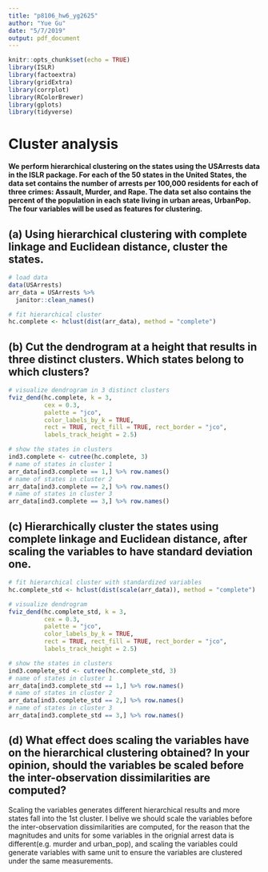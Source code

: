 ```yaml
---
title: "p8106_hw6_yg2625"
author: "Yue Gu"
date: "5/7/2019"
output: pdf_document
---
```


```r
knitr::opts_chunk$set(echo = TRUE)
library(ISLR)
library(factoextra)
library(gridExtra)
library(corrplot)
library(RColorBrewer) 
library(gplots)
library(tidyverse)
```
# Cluster analysis
**We perform hierarchical clustering on the states using the USArrests data in the ISLR package. For each of the 50 states in the United States, the data set contains the number of arrests per 100,000 residents for each of three crimes: Assault, Murder, and Rape. The data set also contains the percent of the population in each state living in urban areas, UrbanPop. The four variables will be used as features for clustering.**

## (a) Using hierarchical clustering with complete linkage and Euclidean distance, cluster the states.
```r
# load data
data(USArrests)
arr_data = USArrests %>%
  janitor::clean_names()

# fit hierarchical cluster
hc.complete <- hclust(dist(arr_data), method = "complete")
```

## (b) Cut the dendrogram at a height that results in three distinct clusters. Which states belong to which clusters?
```r
# visualize dendrogram in 3 distinct clusters
fviz_dend(hc.complete, k = 3,        
          cex = 0.3, 
          palette = "jco", 
          color_labels_by_k = TRUE,
          rect = TRUE, rect_fill = TRUE, rect_border = "jco",
          labels_track_height = 2.5)

# show the states in clusters
ind3.complete <- cutree(hc.complete, 3)
# name of states in cluster 1
arr_data[ind3.complete == 1,] %>% row.names()
# name of states in cluster 2
arr_data[ind3.complete == 2,] %>% row.names()
# name of states in cluster 3
arr_data[ind3.complete == 3,] %>% row.names()
```

## (c) Hierarchically cluster the states using complete linkage and Euclidean distance, after scaling the variables to have standard deviation one.
```r
# fit hierarchical cluster with standardized variables
hc.complete_std <- hclust(dist(scale(arr_data)), method = "complete")

# visualize dendrogram
fviz_dend(hc.complete_std, k = 3,        
          cex = 0.3, 
          palette = "jco", 
          color_labels_by_k = TRUE,
          rect = TRUE, rect_fill = TRUE, rect_border = "jco",
          labels_track_height = 2.5)

# show the states in clusters
ind3.complete_std <- cutree(hc.complete_std, 3)
# name of states in cluster 1
arr_data[ind3.complete_std == 1,] %>% row.names()
# name of states in cluster 2
arr_data[ind3.complete_std == 2,] %>% row.names()
# name of states in cluster 3
arr_data[ind3.complete_std == 3,] %>% row.names()

```

## (d) What effect does scaling the variables have on the hierarchical clustering obtained? In your opinion, should the variables be scaled before the inter-observation dissimilarities are computed?

Scaling the variables generates different hierarchical results and more states fall into the 1st cluster. I belive we should scale the variables before the inter-observation dissimilarities are computed, for the reason that the magnitudes and units for some variables in the orignial arrest data is different(e.g. murder and urban_pop), and scaling the variables could generate variables with same unit to ensure the variables are clustered under the same measurements.




